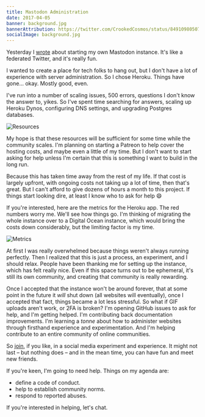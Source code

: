 ```yaml
---
title: Mastodon Administration
date: 2017-04-05
banner: background.jpg
bannerAttribution: https://twitter.com/CrookedCosmos/status/849109805079949312
socialImage: background.jpg
---
```



Yesterday I [wrote](/blog/mastodon/) about starting my own Mastodon instance. It's like a federated Twitter, and it's really fun.

I wanted to create a place for tech folks to hang out, but I don't have a lot of experience with server administration. So I chose Heroku. Things have gone... okay. Mostly good, even.


I've run into a number of scaling issues, 500 errors, questions I don't know the answer to, yikes. So I've spent time searching for answers, scaling up Heroku Dynos, configuring DNS settings, and upgrading Postgres databases. 

<Wide>

![Resources](resources.png)

</Wide>

My hope is that these resources will be sufficient for some time while the community scales. I'm planning on starting a Patreon to help cover the hosting costs, and maybe even a little of my time. But I don't want to start asking for help unless I'm certain that this is something I want to build in the long run.

Because this has taken time away from the rest of my life. If that cost is largely upfront, with ongoing costs not taking up a lot of time, then that's great. But I can't afford to give dozens of hours a month to this project. If things start looking dire, at least I know who to ask for help 😄

If you're interested, here are the metrics for the Heroku app. The red numbers worry me. We'll see how things go. I'm thinking of migrating the whole instance over to a Digital Ocean instance, which would bring the costs down considerably, but the limiting factor is my time.

<Wide>

![Metrics](metrics.png)

</Wide>

At first I was really overwhelmed because things weren't always running perfectly. Then I realized that this is just a process, an experiment, and I should relax. People have been thanking me for setting up the instance, which has felt really nice. Even if this space turns out to be ephemeral, it's still its own community, and creating that community is really rewarding.

Once I accepted that the instance won't be around forever, that at some point in the future it _will_ shut down (all websites will eventually), once I accepted that fact, things became a lot less stressful. So what if GIF uploads aren't work, or 2FA is broken? I'm opening GitHub issues to ask for help, and I'm getting helped. I'm contributing back documentation improvements. I'm learning a _tonne_ about how to administer websites through firsthand experience and experimentation. And I'm helping contribute to an entire community of online communities.

So [join](https://mastodon.technology), if you like, in a social media experiment and experience. It might not last – but nothing does – and in the mean time, you can have fun and meet new friends. 

If you're keen, I'm going to need help. Things on my agenda are:

- define a code of conduct.
- help to establish community norms.
- respond to reported abuses.

If you're interested in helping, let's chat.

  